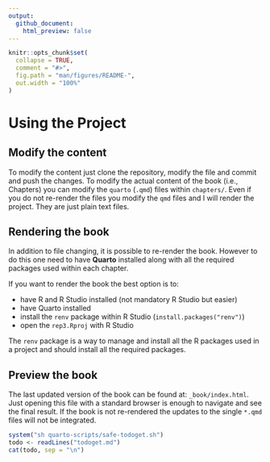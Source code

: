 ```yaml
---
output:
  github_document:
    html_preview: false
---
```


<!-- README.md is generated from README.Rmd. Please edit that file -->

```r
knitr::opts_chunk$set(
  collapse = TRUE,
  comment = "#>",
  fig.path = "man/figures/README-",
  out.width = "100%"
)
```

# Using the Project

## Modify the content

To modify the content just clone the repository, modify the file and commit and push the changes. To modify the actual content of the book (i.e., Chapters) you can modify the `quarto` (`.qmd`) files within `chapters/`. Even if you do not re-render the files you modify the `qmd` files and I will render the project. They are just plain text files. 

## Rendering the book

In addition to file changing, it is possible to re-render the book. However to do this one need to have **Quarto** installed along with all the required packages used within each chapter.

If you want to render the book the best option is to:

- have R and R Studio installed (not mandatory R Studio but easier)
- have Quarto installed
- install the `renv` package within R Studio (`install.packages("renv")`)
- open the `rep3.Rproj` with R Studio

The `renv` package is a way to manage and install all the R packages used in a project and should install all the required packages. 

## Preview the book

The last updated version of the book can be found at: `_book/index.html`. Just opening this file with a standard browser is enough to navigate and see the final result. If the book is not re-rendered the updates to the single `*.qmd` files will not be integrated.

```r
system("sh quarto-scripts/safe-todoget.sh")
todo <- readLines("todoget.md")
cat(todo, sep = "\n")
```